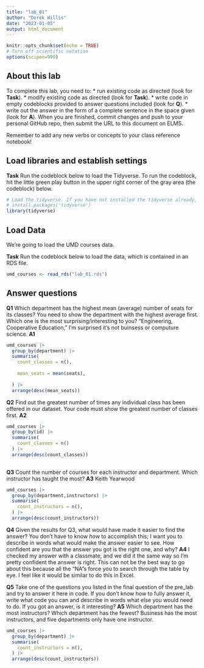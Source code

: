 ```yaml
---
title: "lab_01"
author: "Derek Willis"
date: "2023-01-05"
output: html_document
---
```


```r
knitr::opts_chunk$set(echo = TRUE)
# Turn off scientific notation
options(scipen=999)
```

## About this lab

To complete this lab, you need to: \* run existing code as directed (look for **Task**). \* modify existing code as directed (look for **Task**). \* write code in empty codeblocks provided to answer questions included (look for **Q**). \* write out the answer in the form of a complete sentence in the space given (look for **A**). When you are finished, commit changes and push to your personal GitHub repo, then submit the URL to this document on ELMS.

Remember to add any new verbs or concepts to your class reference notebook!

## Load libraries and establish settings

**Task** Run the codeblock below to load the Tidyverse. To run the codeblock, hit the little green play button in the upper right corner of the gray area (the codeblock) below.

```r
# Load the tidyverse. If you have not installed the tidyverse already, remove the # from the next line and run it first.  
# install.packages('tidyverse')
library(tidyverse)
```

## Load Data

We're going to load the UMD courses data.

**Task** Run the codeblock below to load the data, which is contained in an RDS file.

```r
umd_courses <- read_rds("lab_01.rds")
```

## Answer questions

**Q1** Which department has the highest mean (average) number of seats for its classes? You need to show the department with the highest average first. Which one is the most surprising/interesting to you? "Engineering, Cooperative Education," I'm surprised it's not buinsess or computure science. 
**A1** 

```r
umd_courses |>
  group_by(department) |>
  summarise(
    count_classes = n(),
    
    mean_seats = mean(seats),
  
  ) |>
  arrange(desc(mean_seats))
```

**Q2** Find out the greatest number of times any individual class has been offered in our dataset. Your code must show the greatest number of classes first. 
**A2**

```r
umd_courses |>
  group_by(id) |>
  summarise(
    count_classes = n()
  ) |>
  arrange(desc(count_classes))
  

```

**Q3** Count the number of courses for each instructor and department. Which instructor has taught the most? **A3** Keith Yearwood

```r
umd_courses |>
  group_by(department,instructors) |>
  summarise(
    count_instructors = n(),
  ) |>
  arrange(desc(count_instructors))

```

**Q4** Given the results for Q3, what would have made it easier to find the answer? You don't have to know *how* to accomplish this; I want you to describe in words what would make the answer easier to see. How confident are you that the answer you got is the right one, and why? 
**A4** I checked my answer with a classmate, and we did it the same way so I'm pretty confident the answer is right. This can not be the best way to go about this because all the "NA"s force you to search through the table by eye. I feel like it would be similar to do this in Excel. 

**Q5** Take one of the questions you listed in the final question of the pre_lab and try to answer it here in code. If you don't know how to fully answer it, write what code you can and describe in words what else you would need to do. If you got an answer, is it interesting? 
**A5** Which department has the most instructors? Which department has the fewest? Business has the  most instructors, and five departments only have one instructor.

```r
umd_courses |>
  group_by(department) |>
  summarise(
    count_instructors = n(),
  ) |>
  arrange(desc(count_instructors))


```
